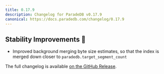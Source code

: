 ```yaml
---
title: 0.17.9
description: Changelog for ParadeDB v0.17.9
canonical: https://docs.paradedb.com/changelog/0.17.9
---
```


## Stability Improvements 💪

- Improved background merging byte size estimates, so that the index is merged down closer to `paradedb.target_segment_count`

The full changelog is available [on the GitHub Release](https://github.com/paradedb/paradedb/releases/tag/v0.17.9).
